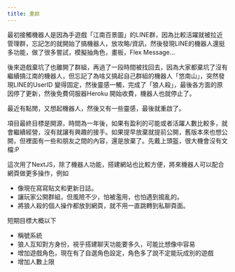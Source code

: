 ```yaml
---
title: 重啟
---
```


最初接觸機器人是因為手遊戲「江南百景圖」的LINE群，因為比較活躍就被拉近管理群，忘記怎的就開始了搞機器人，放攻略/資訊，然後發現LINE的機器人還挺多功能，做了很多嘗試，模擬抽角色，畫板，Flex Message...

後來遊戲棄坑了也離開了群組，再過了一段時間被找回去，因為大家都棄坑了沒有繼續搞江南的機器人，但忘記了為啥又搞起自己群組的機器人「悠南山」，突然發現LINE的UserID 變得固定，然後靈感一觸，完成了「狼人殺」，最後各方面的原因停了更新，然後免費伺服器Heroku 開始收費，機器人也就停止了。

最近有點閒，又想起機器人，然後又有一些靈感，最後就重啟了。

項目最終目標是開源，時間為一年後，如果有盈利的可能或者活躍人數比較多，就會繼續經營，沒有就讓有興趣的接手。如果提早放棄就提前公開，舊版本來也想公開，但裡面有一些和朋友之間的內容，還是放棄了。先戴上頭盔，很大機會沒有文檔:P

這次用了NextJS，除了機器人功能，搭建網站也比較方便，將來機器人可以配合網頁做更多操作，例如

- 像現在寫寫貼文和更新日誌。
- 讓玩家公開群組，但風險不少，怕被濫用，也怕遇到搗亂的。
- 將狼人殺的個人操作都放到網頁，就不用一直跳轉到私聊頁面。

短期目標大概以下

- 稱號系統
- 狼人互知對方身份，視乎搭建聊天功能要多久，可能比想像中容易
- 增加遊戲角色，現在有了自選角色設定，角色多了說不定能玩成別的遊戲
- 增加人數上限
